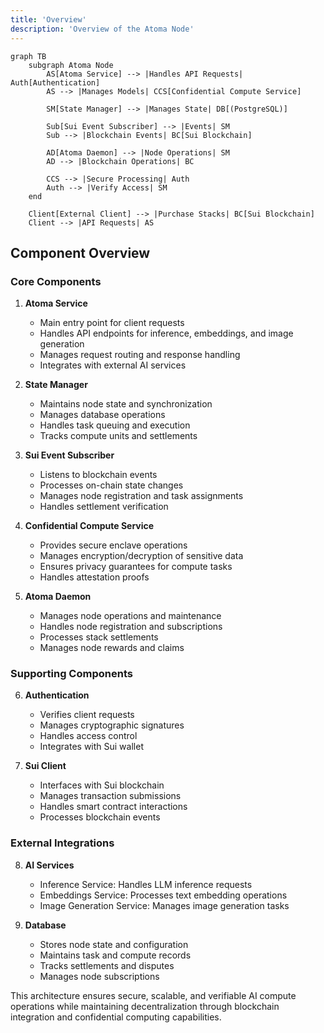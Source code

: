 ```yaml
---
title: 'Overview'
description: 'Overview of the Atoma Node'
---
```


```mermaid
graph TB
    subgraph Atoma Node
        AS[Atoma Service] --> |Handles API Requests| Auth[Authentication]
        AS --> |Manages Models| CCS[Confidential Compute Service]
        
        SM[State Manager] --> |Manages State| DB[(PostgreSQL)]
        
        Sub[Sui Event Subscriber] --> |Events| SM
        Sub --> |Blockchain Events| BC[Sui Blockchain]
        
        AD[Atoma Daemon] --> |Node Operations| SM
        AD --> |Blockchain Operations| BC
        
        CCS --> |Secure Processing| Auth
        Auth --> |Verify Access| SM
    end

    Client[External Client] --> |Purchase Stacks| BC[Sui Blockchain]
    Client --> |API Requests| AS
```

## Component Overview

### Core Components

1. **Atoma Service**
   - Main entry point for client requests
   - Handles API endpoints for inference, embeddings, and image generation
   - Manages request routing and response handling
   - Integrates with external AI services

2. **State Manager**
   - Maintains node state and synchronization
   - Manages database operations
   - Handles task queuing and execution
   - Tracks compute units and settlements

3. **Sui Event Subscriber**
   - Listens to blockchain events
   - Processes on-chain state changes
   - Manages node registration and task assignments
   - Handles settlement verification

4. **Confidential Compute Service**
   - Provides secure enclave operations
   - Manages encryption/decryption of sensitive data
   - Ensures privacy guarantees for compute tasks
   - Handles attestation proofs

5. **Atoma Daemon**
   - Manages node operations and maintenance
   - Handles node registration and subscriptions
   - Processes stack settlements
   - Manages node rewards and claims

### Supporting Components

6. **Authentication**
   - Verifies client requests
   - Manages cryptographic signatures
   - Handles access control
   - Integrates with Sui wallet

7. **Sui Client**
   - Interfaces with Sui blockchain
   - Manages transaction submissions
   - Handles smart contract interactions
   - Processes blockchain events

### External Integrations

8. **AI Services**
   - Inference Service: Handles LLM inference requests
   - Embeddings Service: Processes text embedding operations
   - Image Generation Service: Manages image generation tasks

9. **Database**
   - Stores node state and configuration
   - Maintains task and compute records
   - Tracks settlements and disputes
   - Manages node subscriptions

This architecture ensures secure, scalable, and verifiable AI compute operations while maintaining decentralization through blockchain integration and confidential computing capabilities.